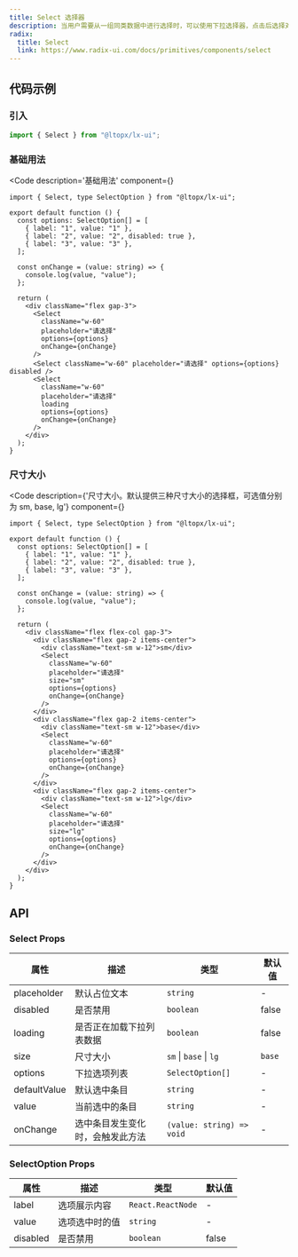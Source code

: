 ```yaml
---
title: Select 选择器
description: 当用户需要从一组同类数据中进行选择时，可以使用下拉选择器，点击后选择对应项。
radix:
  title: Select
  link: https://www.radix-ui.com/docs/primitives/components/select
---
```



## 代码示例

### 引入

```js copy
import { Select } from "@ltopx/lx-ui";
```

### 基础用法

<Code 
  description='基础用法' 
  component={<Basic />}
>
```tsx filename="Select.tsx" copy
import { Select, type SelectOption } from "@ltopx/lx-ui";

export default function () {
  const options: SelectOption[] = [
    { label: "1", value: "1" },
    { label: "2", value: "2", disabled: true },
    { label: "3", value: "3" },
  ];
  
  const onChange = (value: string) => {
    console.log(value, "value");
  };
  
  return (
    <div className="flex gap-3">
      <Select
        className="w-60"
        placeholder="请选择"
        options={options}
        onChange={onChange}
      />
      <Select className="w-60" placeholder="请选择" options={options} disabled />
      <Select
        className="w-60"
        placeholder="请选择"
        loading
        options={options}
        onChange={onChange}
      />
    </div>
  );
}
```
</Code>

### 尺寸大小

<Code
description={'尺寸大小。默认提供三种尺寸大小的选择框，可选值分别为 sm, base, lg'}
component={<Size />}
>
```tsx filename="Select.tsx" copy {21,40}
import { Select, type SelectOption } from "@ltopx/lx-ui";

export default function () {
  const options: SelectOption[] = [
    { label: "1", value: "1" },
    { label: "2", value: "2", disabled: true },
    { label: "3", value: "3" },
  ];
  
  const onChange = (value: string) => {
    console.log(value, "value");
  };
  
  return (
    <div className="flex flex-col gap-3">
      <div className="flex gap-2 items-center">
        <div className="text-sm w-12">sm</div>
        <Select
          className="w-60"
          placeholder="请选择"
          size="sm"
          options={options}
          onChange={onChange}
        />
      </div>
      <div className="flex gap-2 items-center">
        <div className="text-sm w-12">base</div>
        <Select
          className="w-60"
          placeholder="请选择"
          options={options}
          onChange={onChange}
        />
      </div>
      <div className="flex gap-2 items-center">
        <div className="text-sm w-12">lg</div>
        <Select
          className="w-60"
          placeholder="请选择"
          size="lg"
          options={options}
          onChange={onChange}
        />
      </div>
    </div>
  ); 
}
```
</Code>

## API

### Select Props

| 属性         | 描述                             | 类型                      | 默认值 |
| ------------ | -------------------------------- | ------------------------- | ------ |
| placeholder  | 默认占位文本                     | `string`                  | -      |
| disabled     | 是否禁用                         | `boolean`                 | false  |
| loading      | 是否正在加载下拉列表数据         | `boolean`                 | false  |
| size         | 尺寸大小                         | `sm` \| `base` \| `lg `   | `base` |
| options      | 下拉选项列表                     | `SelectOption[]`          | -      |
| defaultValue | 默认选中条目                     | `string`                  | -      |
| value        | 当前选中的条目                   | `string`                  | -      |
| onChange     | 选中条目发生变化时，会触发此方法 | `(value: string) => void` | -      |

### SelectOption Props

| 属性     | 描述           | 类型              | 默认值 |
| -------- | -------------- | ----------------- | ------ |
| label    | 选项展示内容   | `React.ReactNode` | -      |
| value    | 选项选中时的值 | `string`          | -      |
| disabled | 是否禁用       | `boolean`         | false  |
